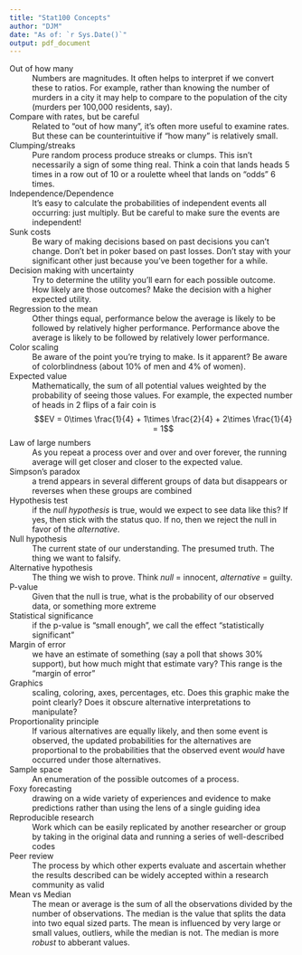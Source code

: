 ```yaml
---
title: "Stat100 Concepts"
author: "DJM"
date: "As of: `r Sys.Date()`"
output: pdf_document
---
```



Out of how many
: Numbers are magnitudes. It often helps to interpret if we convert these to ratios. For example, rather than knowing the number of murders in a city it may help to compare to the population of the city (murders per 100,000 residents, say).

Compare with rates, but be careful
: Related to "out of how many", it's often more useful to examine rates. But these can be counterintuitive if "how many" is relatively small.

Clumping/streaks
: Pure random process produce streaks or clumps. This isn't necessarily a sign of some thing real. Think a coin that lands heads 5 times in a row out of 10 or a roulette wheel that lands on "odds" 6 times.

Independence/Dependence
: It's easy to calculate the probabilities of independent events all occurring: just multiply. But be careful to make sure the events are independent!

Sunk costs
: Be wary of making decisions based on past decisions you can't change. Don't bet in poker based on past losses. Don't stay with your significant other just because you've been together for a while.

Decision making with uncertainty
: Try to determine the utility you'll earn for each possible outcome. How likely are those outcomes? Make the decision with a higher expected utility.

Regression to the mean
: Other things equal, performance below the average is likely to be followed by relatively higher performance. Performance above the average is likely to be followed by relatively lower performance.

Color scaling
: Be aware of the point you're trying to make. Is it apparent? Be aware of colorblindness (about 10% of men and 4% of women).

Expected value
: Mathematically, the sum of all potential values weighted by the probability of seeing those values. For example, the expected number of heads in 2 flips of a fair coin is
$$EV = 0\times \frac{1}{4} + 1\times \frac{2}{4} + 2\times \frac{1}{4} = 1$$

Law of large numbers
: As you repeat a process over and over and over forever, the running average will get closer and closer to the expected value.

Simpson's paradox
: a trend appears in several different groups of data but disappears or reverses when these groups are combined

Hypothesis test
: if the _null hypothesis_ is true, would we expect to see data like this? If yes, then stick with the status quo. If no, then we reject the null in favor of the _alternative_.

Null hypothesis
: The current state of our understanding. The presumed truth. The thing we want to falsify.

Alternative hypothesis
: The thing we wish to prove. Think _null_ $=$ innocent, _alternative_ $=$ guilty.

P-value
: Given that the null is true, what is the probability of our observed data, or something more extreme

Statistical significance
: if the p-value is "small enough", we call the effect "statistically significant"

Margin of error
: we have an estimate of something (say a poll that shows 30% support), but how much might that estimate vary? This range is the "margin of error"

Graphics
: scaling, coloring, axes, percentages, etc. Does this graphic make the point clearly? Does it obscure alternative interpretations to manipulate?

Proportionality principle
: If various alternatives are equally likely, and then some event is observed, the updated probabilities for the alternatives are proportional to the probabilities that the observed event _would_ have occurred under those alternatives.

Sample space
: An enumeration of the possible outcomes of a process.

Foxy forecasting
: drawing on a wide variety of experiences and evidence to make predictions rather than using the lens of a single guiding idea

Reproducible research
: Work which can be easily replicated by another researcher or group by taking in the original data and running a series of well-described codes

Peer review
: The process by which other experts evaluate and ascertain whether the results described can be widely accepted within a research community as valid

Mean vs Median
: The mean or average is the sum of all the observations divided by the number of observations. The median is the value that splits the data into two equal sized parts. The mean is influenced by very large or small values, outliers, while the median is not. The median is more _robust_ to abberant values.